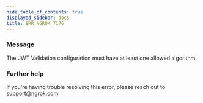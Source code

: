 ```yaml
---
hide_table_of_contents: true
displayed_sidebar: docs
title: ERR_NGROK_7176
---
```




### Message

The JWT Validation configuration must have at least one allowed algorithm.

<ErrorDetails error="err_ngrok_7176" />

### Further help

If you're having trouble resolving this error, please reach out to [support@ngrok.com](mailto:support@ngrok.com?subject=Help%20with%20ERR_NGROK_7176)
